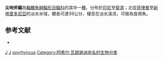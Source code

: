 {{Speciesbox
| taxon = Cestraeus oxyrhyncus
| authority = [[Achille_Valenciennes|Valenciennes]], 1836
| status = LC
| status_system = IUCN3.1
| synonyms = *''Agonostoma oxyrhynchus''<br /><small>Valenciennes, 1836</small>
*''Cestraeus oxyrhinchus''<br /><small>Valenciennes, 1836</small>
}}
'''尖吻斧鯔'''為[[輻鰭魚綱|輻鰭魚綱]][[鯔形目|鯔形目]][[鯔科|鯔科]]的其中一[[種|種]]，分布於[[印尼|印尼]]至[[斐濟|斐濟]]；北從[[菲律賓|菲律賓]]至[[新喀里多尼亞|新喀里多尼亞]]的淡水水域，體長可達39公分，棲息在淡水溪流，可做為食用魚。

== 参考文献 ==
{{reflist}}
*{{FishBase_species|genus=Cestraeus|species=oxyrhyncus|year=2012|month=7}}

{{Taxonbar}}

[[Category:1836年描述的鱼类|J]]
[[Category:食用魚|J]]
[[Category:斧鯔屬|oxyrhyncus]]
[[Category:阿希尔·瓦朗谢讷命名的生物分类|Category:阿希尔·瓦朗谢讷命名的生物分类]]


{{魚類小作品}}